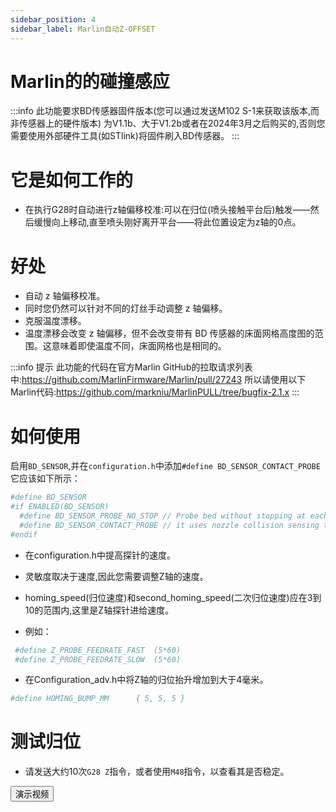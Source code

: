```yaml
---
sidebar_position: 4
sidebar_label: Marlin自动Z-OFFSET
---
```


# Marlin的的碰撞感应

:::info
此功能要求BD传感器固件版本(您可以通过发送M102 S-1来获取该版本,而非传感器上的硬件版本)
为V1.1b、大于V1.2b或者在2024年3月之后购买的,否则您需要使用外部硬件工具(如STlink)将固件刷入BD传感器。
:::

# 它是如何工作的

* 在执行G28时自动进行z轴偏移校准:可以在归位(喷头接触平台后)触发——然后缓慢向上移动,直至喷头刚好离开平台——将此位置设定为z轴的0点。

# 好处

* 自动 z 轴偏移校准。
* 同时您仍然可以针对不同的灯丝手动调整 z 轴偏移。
* 克服温度漂移。
* 温度漂移会改变 z 轴偏移，但不会改变带有 BD 传感器的床面网格高度图的范围。这意味着即使温度不同，床面网格也是相同的。

:::info 提示
此功能的代码在官方Marlin GitHub的拉取请求列表中:https://github.com/MarlinFirmware/Marlin/pull/27243
所以请使用以下Marlin代码:https://github.com/markniu/MarlinPULL/tree/bugfix-2.1.x
:::

# 如何使用

启用`BD_SENSOR`,并在`configuration.h`中添加`#define BD_SENSOR_CONTACT_PROBE`
它应该如下所示：

``` bash
#define BD_SENSOR
#if ENABLED(BD_SENSOR)
  #define BD_SENSOR_PROBE_NO_STOP // Probe bed without stopping at each probe point`
  #define BD_SENSOR_CONTACT_PROBE // it uses nozzle collision sensing to probe while homing`
#endif
```
* 在configuration.h中提高探针的速度。

* 灵敏度取决于速度,因此您需要调整Z轴的速度。
* homing_speed(归位速度)和second_homing_speed(二次归位速度)应在3到10的范围内,这里是Z轴探针进给速度。
* 例如：
``` bash
 #define Z_PROBE_FEEDRATE_FAST  (5*60)
 #define Z_PROBE_FEEDRATE_SLOW  (5*60)
```
* 在Configuration_adv.h中将Z轴的归位抬升增加到大于4毫米。
``` bash
#define HOMING_BUMP_MM      { 5, 5, 5 } 
```
# 测试归位
* 请发送大约10次`G28 Z`指令，或者使用`M48`指令，以查看其是否稳定。

<Button variant="contained" disableElevation href="https://www.youtube.com/watch?v=DzmGyJNS9bY">演示视频</Button>
